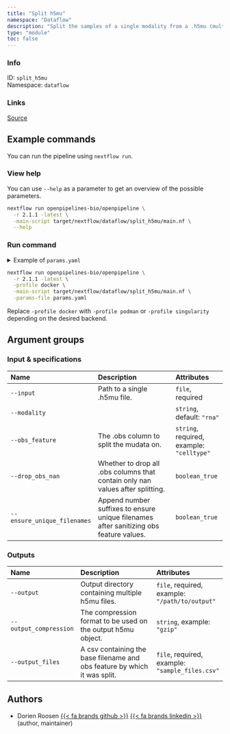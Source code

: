 ```yaml
---
title: "Split h5mu"
namespace: "Dataflow"
description: "Split the samples of a single modality from a .h5mu (multimodal) sample into seperate .h5mu files based on the values of an .obs column of this modality."
type: "module"
toc: false
---
```


::: {.column-margin}

### Info

ID: `split_h5mu`  
Namespace: `dataflow`

### Links
[Source](https://github.com/openpipelines-bio/openpipeline/blob/2.1.1/src/dataflow/split_h5mu/config.vsh.yaml){.btn-action .btn-sm .btn-info .btn role="button"}

:::




## Example commands

You can run the pipeline using `nextflow run`.

### View help

You can use `--help` as a parameter to get an overview of the possible parameters.

```bash
nextflow run openpipelines-bio/openpipeline \
  -r 2.1.1 -latest \
  -main-script target/nextflow/dataflow/split_h5mu/main.nf \
  --help
```

### Run command

<details>
<summary>Example of `params.yaml`</summary>
```yaml
# Input & specifications
input: # please fill in - example: "path/to/file"
modality: "rna"
obs_feature: # please fill in - example: "celltype"
drop_obs_nan: false
ensure_unique_filenames: false

# Outputs
# output: "$id.$key.output"
# output_compression: "gzip"
# output_files: "$id.$key.output_files.csv"

# Nextflow input-output arguments
publish_dir: # please fill in - example: "output/"
# param_list: "my_params.yaml"

# Arguments
```
</details>

```bash
nextflow run openpipelines-bio/openpipeline \
  -r 2.1.1 -latest \
  -profile docker \
  -main-script target/nextflow/dataflow/split_h5mu/main.nf \
  -params-file params.yaml
```

:::{.callout-note}
Replace `-profile docker` with `-profile podman` or `-profile singularity` depending on the desired backend.
:::

## Argument groups

### Input & specifications

|Name                        |Description                                                                            |Attributes                                |
|:----------|:--------------------------------------------------|:--------------------|
|`--input`                   |Path to a single .h5mu file.                                                           |`file`, required                          |
|`--modality`                |                                                                                       |`string`, default: `"rna"`                |
|`--obs_feature`             |The .obs column to split the mudata on.                                                |`string`, required, example: `"celltype"` |
|`--drop_obs_nan`            |Whether to drop all .obs columns that contain only nan values after splitting.         |`boolean_true`                            |
|`--ensure_unique_filenames` |Append number suffixes to ensure unique filenames after sanitizing obs feature values. |`boolean_true`                            |


### Outputs

|Name                   |Description                                                               |Attributes                                      |
|:----------|:--------------------------------------------------|:--------------------|
|`--output`             |Output directory containing multiple h5mu files.                          |`file`, required, example: `"/path/to/output"`  |
|`--output_compression` |The compression format to be used on the output h5mu object.              |`string`, example: `"gzip"`                     |
|`--output_files`       |A csv containing the base filename and obs feature by which it was split. |`file`, required, example: `"sample_files.csv"` |

## Authors


  * Dorien Roosen [{{< fa brands github >}}](https://github.com/dorien-er) [{{< fa brands linkedin >}}](https://linkedin.com/in/dorien-roosen) (author, maintainer)

